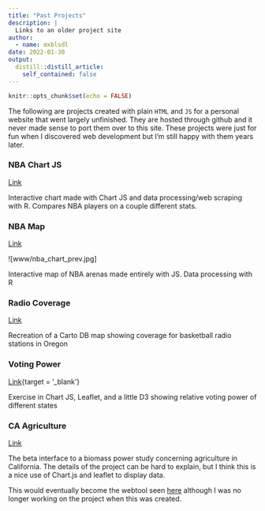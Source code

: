 ```yaml
---
title: "Past Projects"
description: |
  Links to an older project site
author:
  - name: mxblsdl
date: 2022-01-30
output:
  distill::distill_article:
    self_contained: false
---
```



```r
knitr::opts_chunk$set(echo = FALSE)
```


The following are projects created with plain `HTML` and `JS` for a personal website that went largely unfinished. They are hosted through github and it never made sense to port them over to this site. These projects were just for fun when I discovered web development but I'm still happy with them years later.

### NBA Chart JS

[Link](https://mxblsdl.github.io/urls/nba_stats.html){target='_blank'}

Interactive chart made with Chart JS and data processing/web scraping with R. Compares NBA players on a couple different stats.


### NBA Map

[Link](https://mxblsdl.github.io/nba_fission/){target='_blank'}

![www/nba_chart_prev.jpg]

Interactive map of NBA arenas made entirely with JS. Data processing with R


### Radio Coverage

[Link](https://mxblsdl.github.io/urls/or_radio/){target='_blank'}

Recreation of a Carto DB map showing coverage for basketball radio stations in Oregon


### Voting Power

[Link](https://mxblsdl.github.io/urls/voting_power.html){target = '_blank'}

Exercise in Chart JS, Leaflet, and a little D3 showing relative voting power of different states


### CA Agriculture

[Link](https://mxblsdl.github.io/urls/ag.html){target='_blank'}

The beta interface to a biomass power study concerning agriculture in California. The details of the project can be hard to explain, but I think this is a nice use of Chart.js and leaflet to display data. 

This would eventually become the webtool seen [here](https://cbrec.schatzcenter.org/forest/forestry.html) although I was no longer working on the project when this was created.

